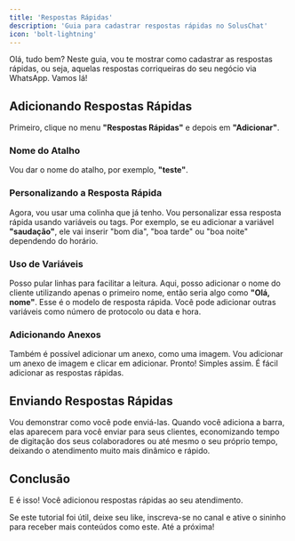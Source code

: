 ```yaml
---
title: 'Respostas Rápidas'
description: 'Guia para cadastrar respostas rápidas no SolusChat'
icon: 'bolt-lightning'
---
```


Olá, tudo bem? Neste guia, vou te mostrar como cadastrar as respostas rápidas, ou seja, aquelas respostas corriqueiras do seu negócio via WhatsApp. Vamos lá!

## Adicionando Respostas Rápidas

Primeiro, clique no menu **"Respostas Rápidas"** e depois em **"Adicionar"**.  

### Nome do Atalho

Vou dar o nome do atalho, por exemplo, **"teste"**. 

### Personalizando a Resposta Rápida

Agora, vou usar uma colinha que já tenho. Vou personalizar essa resposta rápida usando variáveis ou tags. Por exemplo, se eu adicionar a variável **"saudação"**, ele vai inserir "bom dia", "boa tarde" ou "boa noite" dependendo do horário.

### Uso de Variáveis

Posso pular linhas para facilitar a leitura. Aqui, posso adicionar o nome do cliente utilizando apenas o primeiro nome, então seria algo como **"Olá, nome"**. Esse é o modelo de resposta rápida. Você pode adicionar outras variáveis como número de protocolo ou data e hora.

### Adicionando Anexos

Também é possível adicionar um anexo, como uma imagem. Vou adicionar um anexo de imagem e clicar em adicionar. Pronto! Simples assim. É fácil adicionar as respostas rápidas.

## Enviando Respostas Rápidas

Vou demonstrar como você pode enviá-las. Quando você adiciona a barra, elas aparecem para você enviar para seus clientes, economizando tempo de digitação dos seus colaboradores ou até mesmo o seu próprio tempo, deixando o atendimento muito mais dinâmico e rápido.

## Conclusão

E é isso! Você adicionou respostas rápidas ao seu atendimento.

Se este tutorial foi útil, deixe seu like, inscreva-se no canal e ative o sininho para receber mais conteúdos como este. Até a próxima!
